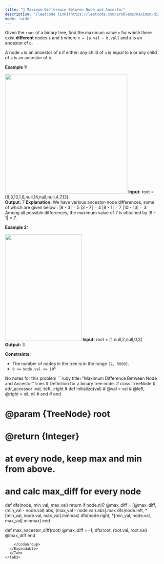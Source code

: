 ```yaml
---
title: "🧀 Maximum Difference Between Node and Ancestor"
description: '[leetcode link](https://leetcode.com/problems/maximum-difference-between-node-and-ancestor/description/)'
mode: 'wide'
---
```

<Tabs>
  <Tab title="Question" icon="circle-question" iconType="regular">
    <Card>
      <p>Given the <code>root</code> of a binary tree, find the maximum value <code>v</code> for which there exist <strong>different</strong> nodes <code>a</code> and <code>b</code> where <code>v = |a.val - b.val|</code> and <code>a</code> is an ancestor of <code>b</code>.</p>  <p>A node <code>a</code> is an ancestor of <code>b</code> if either: any child of <code>a</code> is equal to <code>b</code>&nbsp;or any child of <code>a</code> is an ancestor of <code>b</code>.</p>   <p><strong class="example">Example 1:</strong></p> <img alt="" src="https://assets.leetcode.com/uploads/2020/11/09/tmp-tree.jpg" style="width: 400px; height: 390px;" />  <strong>Input:</strong> root = [8,3,10,1,6,null,14,null,null,4,7,13] <br/> <strong>Output:</strong> 7 <strong>Explanation: </strong>We have various ancestor-node differences, some of which are given below : |8 - 3| = 5 |3 - 7| = 4 |8 - 1| = 7 |10 - 13| = 3 Among all possible differences, the maximum value of 7 is obtained by |8 - 1| = 7.  <p><strong class="example">Example 2:</strong></p> <img alt="" src="https://assets.leetcode.com/uploads/2020/11/09/tmp-tree-1.jpg" style="width: 250px; height: 349px;" />  <strong>Input:</strong> root = [1,null,2,null,0,3] <br/> <strong>Output:</strong> 3    <p><strong>Constraints:</strong></p>  <ul>  <li>The number of nodes in the tree is in the range <code>[2, 5000]</code>.</li>  <li><code>0 &lt;= Node.val &lt;= 10<sup>5</sup></code></li> </ul> 
    </Card>
  </Tab>
  <Tab title="Solution" icon="lightbulb" iconType="regular" >
    <Card>
      No notes for this problem
</Card>
  <Expandable title="code">
    <CodeGroup dropdown>
```ruby title="Maximum Difference Between Node and Ancestor" lines
# Definition for a binary tree node.
# class TreeNode
#     attr_accessor :val, :left, :right
#     def initialize(val)
#         @val = val
#         @left, @right = nil, nil
#     end
# end

# @param {TreeNode} root
# @return {Integer}

# at every node, keep max and min from above.
# and calc max_diff for every node
def dfs(node, min_val, max_val)
    return if node.nil?
    @max_diff = [@max_diff, (min_val - node.val).abs, (max_val - node.val).abs].max
    dfs(node.left, *[min_val, node.val, max_val].minmax)
    dfs(node.right, *[min_val, node.val, max_val].minmax)
end

def max_ancestor_diff(root)
    @max_diff = -1;
    dfs(root, root.val, root.val)
    @max_diff
end
```
    </CodeGroup>
  </Expandable>
  </Tab>
</Tabs>
